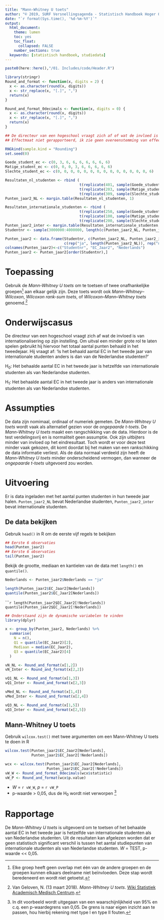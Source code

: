 ```yaml
---
title: "Mann-Whitney U toets"
author: "© 2019, SURF Versnellingsagenda - Statistisch Handboek Hoger Onderwijs"
date: "`r format(Sys.time(), '%d-%m-%Y')`"
output:
  html_document:
    theme: lumen
    toc: yes
    toc_float: 
      collapsed: FALSE 
    number_sections: true
  keywords: [statistisch handboek, studiedata]
---
```


<style>
`r htmltools::includeHTML(paste0(here::here(),"/01. Includes/css/Stylesheet_SHHO.css"))`
</style>

```r
paste0(here::here(),"/01. Includes/code/Header.R")
```

<!-- ## BLOK: Functiedefinities.R -->
```r
library(stringr)
Round_and_format <- function(x, digits = 2) {
  x <- as.character(round(x, digits))
  x <- str_replace(x, "[.]", ",")
  return(x)
}

Round_and_format_0decimals <- function(x, digits = 0) {
  x <- as.character(round(x, digits))
  x <- str_replace(x, "[.]", ",")
  return(x)
}
```
<!-- ## /BLOK: Functiedefinities.R -->

<!-- ## BLOK: Data-aanmaken.R -->
```r
## De directeur van een hogeschool vraagt zich af of wat de invloed is van internationalisering op zijn instelling. Hij gebruikt hiervoor het totaal aantal punten behaald in het tweedejaar zodat uitval een minder grote rol speelt. Hij vraagt zich daarom af: is het behaald aantal EC in het tweede jaar van internationale studenten hoger dan van de Nederlandse studenten?
## Effectmaat niet gerapporteerd, ik zie geen overeenstemming van effectmaten bij de MW U 

RNGkind(sample.kind = "Rounding")
set.seed(0)

Goede_student_ec <- c(0, 3, 6, 6, 6, 6, 6, 6, 6)
Matige_student_ec <- c(0, 0, 0, 3, 6, 6, 6, 6, 6)
Slechte_student_ec <- c(0, 0, 0, 0, 0, 0, 0, 0, 0, 0, 0, 0, 0, 0, 6)

Resultaten_nl_studenten <- rbind (
                                  t(replicate(401, sample(Goede_student_ec, 11, replace = TRUE))), 
                                  t(replicate(203, sample(Matige_student_ec, 11, replace = TRUE))),
                                  t(replicate(309, sample(Slechte_student_ec, 11, replace = TRUE))))
Punten_jaar2_NL <- margin.table(Resultaten_nl_studenten, 1)

Resultaten_internationale_studenten <- rbind (
                                  t(replicate(250, sample(Goede_student_ec, 11, replace = TRUE))), 
                                  t(replicate(100, sample(Matige_student_ec, 11, replace = TRUE))),
                                  t(replicate(200, sample(Slechte_student_ec, 11, replace = TRUE))))
Punten_jaar2_inter <- margin.table(Resultaten_internationale_studenten, 1)
Studentnr <- sample(3000000:4000000, length(c(Punten_jaar2_NL, Punten_jaar2_inter)))

Punten_jaar2 <- data.frame(Studentnr, c(Punten_jaar2_NL, Punten_jaar2_inter), 
                           c(rep("ja", length(Punten_jaar2_NL)), rep("nee", length(Punten_jaar2_inter))))
colnames(Punten_jaar2)<-c("Studentnr", "EC_Jaar2", "Nederlands")
Punten_jaar2 <- Punten_jaar2[order(Studentnr),]
```
<!-- ## /BLOK: Data-aanmaken.R -->
# Toepassing
Gebruik de *Mann-Whitney U toets* om te toetsen of twee onafhankelijke groepen[^1] aan elkaar gelijk zijn. Deze toets wordt ook *Mann–Whitney–Wilcoxon*, *Wilcoxon rank-sum toets*, of *Wilcoxon–Mann–Whitney toets* genoemd.[^2]

# Onderwijscasus
<div id ="casus">
De directeur van een hogeschool vraagt zich af wat de invloed is van internationalisering op zijn instelling. Om uitval een minder grote rol te laten spelen gebruikt hij hiervoor het totaal aantal punten behaald in het tweedejaar. Hij vraagt af: ‘Is het behaald aantal EC in het tweede jaar van internationale studenten anders is dan van de Nederlandse studenten?’ 

H~0~: Het behaalde aantal EC in het tweede jaar is hetzelfde van internationale studenten als van Nederlandse studenten. 

H~1~: Het behaalde aantal EC in het tweede jaar is anders van internationale studenten als van Nederlandse studenten.
</div>

# Assumpties
De data zijn nomimaal, ordinaal of numeriek gemeten. De *Mann-Whitney U toets* wordt vaak als alternatief gezien voor de *ongepaarde t-toets*. De *Mann-Whitney U toets* maakt een rangschikking van de data. Hierdoor is de test verdelingsvrij en is normaliteit geen assumptie. Ook zijn uitbijters minder van invloed op het eindresultaat. Toch wordt er voor deze test minder vaak gekozen, dit komt doordat bij het maken van een rankschikking de data informatie verliest. Als de data normaal verdeeld zijn heeft de *Mann-Whitney U toets* minder onderscheidend vermogen, dan wanneer de *ongepaarde t-toets* uitgevoerd zou worden.

# Uitvoering 
Er is data ingeladen met het aantal punten studenten in hun tweede jaar halen. `Punten_jaar2_NL` bevat Nederlandse studenten, `Punten_jaar2_inter` bevat internationale studenten. 

## De data bekijken
Gebruik `head()` in R om de eerste vijf regels te bekijken

<!-- ## BLOK: Data-bekijken.R -->
```r
## Eerste 6 observaties
head(Punten_jaar2)
## Eerste 6 observaties
tail(Punten_jaar2)
```
<!-- ## /BLOK: Data-bekijken.R -->
Bekijk de grootte, mediaan en kantielen van de data met `length()` en `quantile()`. 
<!-- ## BLOK: Data-selecteren.R -->
```r
Nederlands <- Punten_jaar2$Nederlands == "ja"
```
<!-- ## /BLOK: Data-selecteren.R -->

<div class="col-container">
  <div class="col">
<!-- ## BLOK: Data-beschrijven-1.R -->
```r
length(Punten_jaar2$EC_Jaar2[Nederlands])
quantile(Punten_jaar2$EC_Jaar2[Nederlands])
```
<!-- ## /BLOK: Data-beschrijven-1.R -->
  </div>
  <div class="col">
<!-- ## BLOK: Data-beschrijven-2.R -->
``````r
length(Punten_jaar2$EC_Jaar2[!Nederlands])
quantile(Punten_jaar2$EC_Jaar2[!Nederlands])
```
<!-- ## /BLOK: Data-beschrijven-2.R -->
  </div>
</div>
``` r
## Onderstaand zijn de dynamische variabelen te vinden
library(dplyr)

x <- group_by(Punten_jaar2, Nederlands) %>%
  summarise(
    N = n(),
    Q1 = quantile(EC_Jaar2)[2],
    Mediaan = median(EC_Jaar2),
    Q3 = quantile(EC_Jaar2)[4]
  )

vN_NL <- Round_and_format(x[1,2])
vN_Inter <- Round_and_format(x[2,2])

vQ1_NL <- Round_and_format(x[1,3])
vQ1_Inter <- Round_and_format(x[2,3])

vMed_NL <- Round_and_format(x[1,4])
vMed_Inter <- Round_and_format(x[2,4])

vQ3_NL <- Round_and_format(x[1,5])
vQ3_Inter <- Round_and_format(x[2,5])
```

## Mann-Whitney U toets
Gebruik `wilcox.test()` met twee argumenten om een Mann-Whitney U toets te doen in R
<!-- ## BLOK: Mann-Whitney-U-toets.R -->
```r
wilcox.test(Punten_jaar2$EC_Jaar2[Nederlands], 
            Punten_jaar2$EC_Jaar2[!Nederlands])
```
<!-- ## /BLOK: Mann-Whitney-U-toets.R -->

```r
wcx <- wilcox.test(Punten_jaar2$EC_Jaar2[Nederlands],
                   Punten_jaar2$EC_Jaar2[!Nederlands])
vW_W <- Round_and_format_0decimals(wcx$statistic)
vW_P <- Round_and_format(wcx$p.value)
```
* *W* = `r vW_W`, *p* = `r vW_P`
* p-waarde > 0,05, dus de H~0~ wordt niet verworpen [^3]

# Rapportage
De *Mann-Whitney U toets* is uitgevoerd om te toetsen of het behaalde aantal EC in het tweede jaar is hetzelfde van internationale studenten als van Nederlandse studenten. Uit de resultaten kan afgelezen worden dat er geen statistisch significant verschil is tussen het aantal studiepunten van internationale studenten als van Nederlandse studenten. *W* = TEST, p-waarde << 0,05. 

[^1]: Elke groep heeft geen overlap met één van de andere groepen en de groepen kunnen elkaars deelname niet beïnvloeden. Deze stap wordt beredeneerd en wordt niet getoetst.  
[^2]: Van Geloven, N. (13 maart 2018). *Mann-Whitney U toets*. [Wiki Statistiek Academisch Medisch Centrum](https://wikistatistiek.amc.nl/index.php/Mann-Whitney_U_toets).
[^3]: In dit voorbeeld wordt uitgegaan van een waarschijnlijkheid van 95% en c.q. een p-waardegrens van 0,05. De grens is naar eigen inzicht aan te passen, hou hierbij rekening met type I en type II fouten.